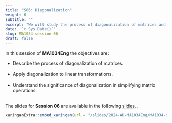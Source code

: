 ---
title: "S06: Diagonalization"
weight: 6
subtitle: ""
excerpt: "We will study the process of diagonalization of matrices and its applications in linear transformations."
date: '`r Sys.Date()`'
slug: MA1034-session-06
draft: false
---

In this session of **MA1034Eng** the objectives are:


* Describe the process of diagonalization of matrices. <br/><br/>
* Apply diagonalization to linear transformations. <br/><br/>
* Understand the significance of diagonalization in simplifying matrix operations. <br/><br/>

The slides for **Session 06** are available in the following [slides](/slides/2024-AD-MA1034Eng/MA1034-sesion-06).
.

```{r embed-xaringan, echo=FALSE}
xaringanExtra::embed_xaringan(url = "/slides/2024-AD-MA1034Eng/MA1034-sesion-06", ratio = "4:3")
```